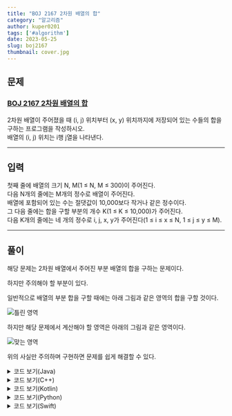 ---
title: "BOJ 2167 2차원 배열의 합"
category: "알고리즘"
author: kuper0201
tags: ['#algorithm']
date: 2023-05-25
slug: boj2167
thumbnail: cover.jpg
---


## 문제

### <a href="https://boj.kr/2167" target="_blank">BOJ 2167 2차원 배열의 합</a>

2차원 배열이 주어졌을 때 (i, j) 위치부터 (x, y) 위치까지에 저장되어 있는 수들의 합을 구하는 프로그램을 작성하시오.<br/>
배열의 (i, j) 위치는 i행 j열을 나타낸다.

---

## 입력

첫째 줄에 배열의 크기 N, M(1 ≤ N, M ≤ 300)이 주어진다.<br/>
다음 N개의 줄에는 M개의 정수로 배열이 주어진다.<br/>
배열에 포함되어 있는 수는 절댓값이 10,000보다 작거나 같은 정수이다.<br/>
그 다음 줄에는 합을 구할 부분의 개수 K(1 ≤ K ≤ 10,000)가 주어진다.<br/>
다음 K개의 줄에는 네 개의 정수로 i, j, x, y가 주어진다(1 ≤ i ≤ x ≤ N, 1 ≤ j ≤ y ≤ M).

---

## 풀이

해당 문제는 2차원 배열에서 주어진 부분 배열의 합을 구하는 문제이다.

하지만 주의해야 할 부분이 있다.

일반적으로 배열의 부분 합을 구할 때에는 아래 그림과 같은 영역의 합을 구할 것이다.

![틀린 영역](./images/table.png)

하지만 해당 문제에서 계산해야 할 영역은 아래의 그림과 같은 영역이다.

![맞는 영역](./images/table2.png)

위의 사실만 주의하며 구현하면 문제를 쉽게 해결할 수 있다.

<details markdown="1">
<summary>코드 보기(Java)</summary>

```javascript
import java.io.*;

public class Main {
    public static void main(String[] args) throws Exception {
        BufferedReader br = new BufferedReader(new InputStreamReader(System.in));
        StringBuilder sb = new StringBuilder();

        // 배열의 크기 입력
        String[] s = br.readLine().split(" ");
        int M = Integer.parseInt(s[0]);
        int N = Integer.parseInt(s[1]);

        // 배열 생성 및 입력
        int[][] arr = new int[M][N];
        for (int i = 0; i < M; i++) {
            s = br.readLine().split(" ");
            for (int j = 0; j < N; j++) arr[i][j] = Integer.parseInt(s[j]);
        }

        // 배열의 합 계산
        int cnt = Integer.parseInt(br.readLine());
        for (int i = 0; i < cnt; i++) {
            s = br.readLine().split(" ");
            int sx = Integer.parseInt(s[0]) - 1, sy = Integer.parseInt(s[1]) - 1;
            int ex = Integer.parseInt(s[2]) - 1, ey = Integer.parseInt(s[3]) - 1;

            int sum = 0;
            for (int j = sx; j <= ex; j++) {
                for (int k = sy; k <= ey; k++) {
                    sum += arr[j][k];
                }
            }

            sb.append(sum + "\n");
        }

        System.out.println(sb);
    }
}
```
</details>

<details markdown="1">
<summary>코드 보기(C++)</summary>

```cpp
#include <iostream>
#include <queue>

#define fastio ios_base::sync_with_stdio(false); cin.tie(nullptr); cout.tie(nullptr)
#define endl '\n'

using namespace std;

int main() {
    fastio;
    
    // 배열의 크기 입력
    int M, N;
    cin >> M >> N;

    // 배열 생성 및 입력
    int arr[M][N];
    for (int i = 0; i < M; i++) {
        for (int j = 0; j < N; j++) {
            cin >> arr[i][j];
        }
    }

    // 배열의 합 계산
    int cnt;
    cin >> cnt;
    for (int i = 0; i < cnt; i++) {
        int sx, sy, ex, ey;
        cin >> sx >> sy >> ex >> ey;
        sx--; sy--; ex--; ey--;

        int sum = 0;
        for (int j = sx; j <= ex; j++) {
            for (int k = sy; k <= ey; k++) {
                sum += arr[j][k];
            }
        }
        
        cout << sum << endl;
    }
    
    return 0;
}
```
</details>

<details markdown="1">
<summary>코드 보기(Kotlin)</summary>

```javascript
fun main(args: Array<String>) = with(System.`in`.bufferedReader()) {
    // 배열의 크기 입력
    var s = readLine().split(" ")
    var M = s[0].toInt()
    var N = s[1].toInt()

    // 배열 생성 및 입력
    var arr = Array(M, {IntArray(N, {0})})
    for(i in 0 until M) {
        s = readLine().split(" ")
        for(j in 0 until N) {
            arr[i][j] = s[j].toInt()
        }
    }

    // 배열의 합 계산
    var cnt = readLine().toInt()
    for(i in 0 until cnt) {
        s = readLine().split(" ")
        var sx = s[0].toInt() - 1
        var sy = s[1].toInt() - 1
        var ex = s[2].toInt() - 1
        var ey = s[3].toInt() - 1
        
        var sum = 0
        for(j in sx..ex) {
            for(k in sy..ey) {
                sum = sum + arr[j][k]
            }
        }
        
        println(sum)
    }
}
```
</details>

<details markdown="1">
<summary>코드 보기(Python)</summary>

```python
from sys import stdin
import heapq

def main():
    # 배열의 크기 입력
    s = stdin.readline().split(" ")
    M = int(s[0])
    N = int(s[1])

    # 배열 생성 및 입력
    arr = [[0 for j in range(N)] for i in range(M)]
    for i in range(0, M):
        s = stdin.readline().split(" ")
        for j in range(0, N):
            arr[i][j] = int(s[j])

    # 배열의 합 계산
    cnt = int(stdin.readline())
    for i in range(0, cnt):
        s = stdin.readline().split(" ")
        sx = int(s[0]) - 1
        sy = int(s[1]) - 1
        ex = int(s[2]) - 1
        ey = int(s[3]) - 1

        sum = 0
        for j in range(sx, ex + 1):
            for k in range(sy, ey + 1):
                sum = sum + arr[j][k]

        print(sum)

if __name__ == "__main__":
    main()
```
</details>

<details markdown="1">
<summary>코드 보기(Swift)</summary>

```cpp
import Foundation

func main() {
    // 배열의 크기 입력
    var s = readLine()!.split(separator: " ")
    var M = Int(s[0])!
    var N = Int(s[1])!

    // 배열 생성 및 입력
    var arr = Array(repeating: Array(repeating: 0, count: N), count: M)
    for i in 0..<M {
        s = readLine()!.split(separator: " ")
        for j in 0..<N {
            arr[i][j] = Int(s[j])!
        }
    }

    // 배열의 합 계산
    var cnt = Int(readLine()!)!
    for i in 0..<cnt {
        s = readLine()!.split(separator: " ")
        var sx = Int(s[0])! - 1
        var sy = Int(s[1])! - 1
        var ex = Int(s[2])! - 1
        var ey = Int(s[3])! - 1
           
        var sum = 0
        for j in sx...ex {
            for k in sy...ey {
                sum = sum + arr[j][k]
            }
        }
           
        print(sum)
    }
}

main()
```
</details>
